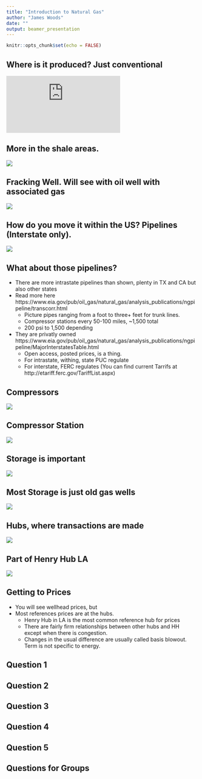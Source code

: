 ```yaml
---
title: "Introduction to Natural Gas"
author: "James Woods"
date: ""
output: beamer_presentation
---
```


```r
knitr::opts_chunk$set(echo = FALSE)
```

## Where is it produced? Just conventional
![](http://dualstack.prod-http-80-test-412114078.us-east-1.elb.amazonaws.com/w/images/1/13/EIA-conventional-gas.pdf)

## More in the shale areas.
![](https://www.eia.gov/todayinenergy/images/2015.04.17/main.png)

## Fracking Well. Will see with oil well with associated gas

![](http://geology.com/research/images/gas-well-rig.jpg)

## How do you move it within the US? Pipelines (Interstate only).
![](https://www.eia.gov/pub/oil_gas/natural_gas/analysis_publications/ngpipeline/images/dependstates.gif)

## What about those pipelines?
+ There are more intrastate pipelines than shown, plenty in TX and CA but also other states
+ Read more here https://www.eia.gov/pub/oil_gas/natural_gas/analysis_publications/ngpipeline/transcorr.html
    + Picture pipes ranging from a foot to three+ feet for trunk lines.
    + Compressor stations every 50-100 miles, ~1,500 total
    + 200 psi to 1,500 depending
+ They are privatly owned https://www.eia.gov/pub/oil_gas/natural_gas/analysis_publications/ngpipeline/MajorInterstatesTable.html
    + Open access, posted prices, is a thing.
    + For intrastate, withing, state PUC regulate
    + For interstate, FERC regulates (You can find current Tarrifs at http://etariff.ferc.gov/TariffList.aspx)
    
## Compressors

![](https://stateimpact.npr.org/pennsylvania/files/2014/08/Compressor2-620x410.jpg)

## Compressor Station

![](http://www.gdacoalition.org/GDAC_Images/CompressorStation1.JPG)
    
## Storage is important

![](https://www.eia.gov/todayinenergy/images/2015.11.16/chart3.png)

## Most Storage is just old gas wells

![](http://www.energyinfrastructure.org/~/media/energyinfrastructure/images/ng-storage/updated-2-18/typeofngstoragegraphic-218.png?la=en)

## Hubs, where transactions are made
![](https://www.eia.gov/pub/oil_gas/natural_gas/analysis_publications/ngpipeline/images/MarketCenterHubsMap.gif)

## Part of Henry Hub LA

![](http://interfaxenergy.com/analytics/uploads/articles/1443533671.jpg)

## Getting to Prices
+ You will see wellhead prices, but
+ Most references prices are at the hubs.  
    + Henry Hub in LA is the most common reference hub for prices
    + There are fairly firm relationships between other hubs and HH except when there is congestion.
    + Changes in the usual difference are usually called basis blowout. Term is not specific to energy.

## Question 1

## Question 2

## Question 3

## Question 4
 
## Question 5
    
## Questions for Groups